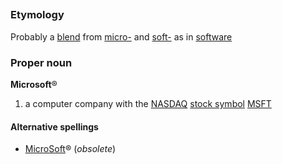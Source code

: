 {{wikipedia}}
=={{en}}==
===Etymology===
Probably a [[blend]] from [[micro-]] and [[soft-]] as in [[software]]

===Proper noun===
'''Microsoft'''&reg;

#a computer company with the [[NASDAQ]] [[stock symbol]] [[MSFT]]

====Alternative spellings====
*[[MicroSoft]]&reg; (''obsolete'')<!-- what date or year did it change? -->